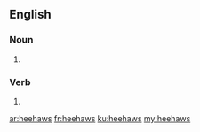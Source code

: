 {{also|hee-haws}}
==English==

===Noun===
{{head|en|noun plural form}}

# {{plural of|heehaw|lang=en}}

===Verb===
{{head|en|verb form}}

# {{en-third-person singular of|heehaw}}

[[ar:heehaws]]
[[fr:heehaws]]
[[ku:heehaws]]
[[my:heehaws]]